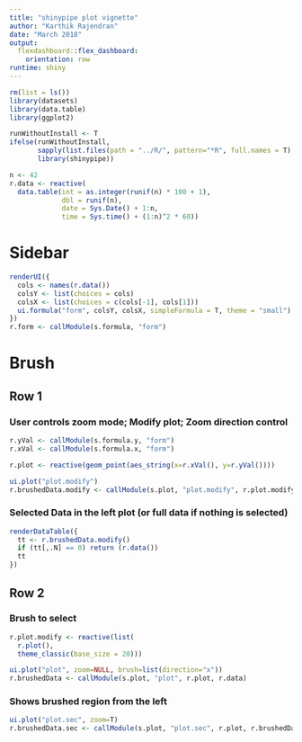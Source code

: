 ---
title: "shinypipe plot vignette"
author: "Karthik Rajendran"
date: "March 2018"
output: 
  flexdashboard::flex_dashboard:
    orientation: row
runtime: shiny
---

```{r Library, include=F}
rm(list = ls())
library(datasets)
library(data.table)
library(ggplot2)

runWithoutInstall <- T
ifelse(runWithoutInstall,
       sapply(list.files(path = "../R/", pattern="*R", full.names = T), source),
       library(shinypipe))

n <- 42
r.data <- reactive(
  data.table(int = as.integer(runif(n) * 100 + 1), 
             dbl = runif(n),
             date = Sys.Date() + 1:n,
             time = Sys.time() + (1:n)^2 * 60))

```

Sidebar {.sidebar}
====================


```{r}
renderUI({
  cols <- names(r.data())
  colsY <- list(choices = cols)
  colsX <- list(choices = c(cols[-1], cols[1]))
  ui.formula("form", colsY, colsX, simpleFormula = T, theme = "small")
})
r.form <- callModule(s.formula, "form")
```


Brush
======

Row 1
------

### User controls zoom mode; Modify plot; Zoom direction control
```{r}
r.yVal <- callModule(s.formula.y, "form")
r.xVal <- callModule(s.formula.x, "form")

r.plot <- reactive(geom_point(aes_string(x=r.xVal(), y=r.yVal())))

ui.plot("plot.modify")
r.brushedData.modify <- callModule(s.plot, "plot.modify", r.plot.modify, r.data)

```

### Selected Data in the left plot (or full data if nothing is selected)
```{r}
renderDataTable({
  tt <- r.brushedData.modify()
  if (tt[,.N] == 0) return (r.data())
  tt
})
```

Row 2
------

### Brush to select 
```{r}
r.plot.modify <- reactive(list(
  r.plot(),
  theme_classic(base_size = 20)))

ui.plot("plot", zoom=NULL, brush=list(direction="x"))
r.brushedData <- callModule(s.plot, "plot", r.plot, r.data)
```

### Shows brushed region from the left
```{r}
ui.plot("plot.sec", zoom=T)
r.brushedData.sec <- callModule(s.plot, "plot.sec", r.plot, r.brushedData)

```
